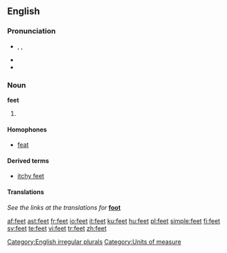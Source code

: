 ==English==

{{rank|2|open|therefore|327|feet|lay|along|four}}

===Pronunciation===
*{{AHD|fēt}}, {{IPA|/fiːt/}}, {{SAMPA|/fi:t/}}
*{{audio|en-us-feet.ogg|Audio (US)}}
*{{rhymes|iːt}}

===Noun===
'''feet''' {{p}}
# {{irregular plural of|foot}}

====Homophones====
*[[feat]]

====Derived terms====
*[[itchy feet]]

====Translations====
''See the links at the translations for'' '''[[foot]]'''
<!--Note: we don't give translations of inflected forms as these can vary with sense. They should be given at the foreign words (eg, French translations of "foot" can be found by following the links in the French entries of the translation tables at "foot") so information is not duplicated, thereby avoiding inconsistent information when changes are made to one copy but not to the other-->

[[Category:English irregular plurals]]
[[Category:Units of measure]]

[[af:feet]]
[[ast:feet]]
[[fr:feet]]
[[io:feet]]
[[it:feet]]
[[ku:feet]]
[[hu:feet]]
[[pl:feet]]
[[simple:feet]]
[[fi:feet]]
[[sv:feet]]
[[te:feet]]
[[vi:feet]]
[[tr:feet]]
[[zh:feet]]